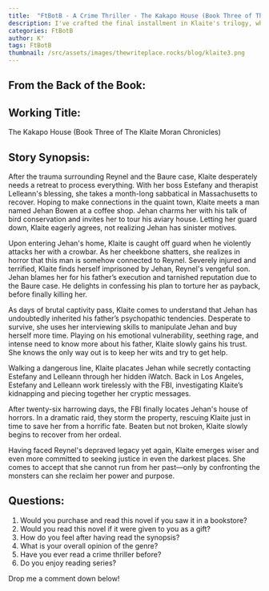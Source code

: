 ```yaml
---
title:  "FtBotB - A Crime Thriller - The Kakapo House (Book Three of The Klaite Moran Chronicles)"
description: I've crafted the final installment in Klaite's trilogy, where her attempt at recovery leads to a terrifying confrontation with Reynel's vengeful son Jehan. After being violently abducted and held captive for 26 days, Klaite must use her interviewing skills and psychological insights from her time with Reynel to survive his son's torture. Through this ordeal, she comes to terms with how Reynel's influence continues to shape her life, ultimately emerging stronger in her commitment to justice.
categories: FtBotB
author: K°
tags: FtBotB
thumbnail: /src/assets/images/thewriteplace.rocks/blog/klaite3.png
---
```


<LightboxImage src="/src/assets/images/thewriteplace.rocks/blog/klaite3.png" alt="" />

## From the Back of the Book:
## Working Title:
The Kakapo House (Book Three of The Klaite Moran Chronicles)

## Story Synopsis:
After the trauma surrounding Reynel and the Baure case, Klaite desperately needs a retreat to process everything. With her boss Estefany and therapist Lelleann's blessing, she takes a month-long sabbatical in Massachusetts to recover. Hoping to make connections in the quaint town, Klaite meets a man named Jehan Bowen at a coffee shop. Jehan charms her with his talk of bird conservation and invites her to tour his aviary house. Letting her guard down, Klaite eagerly agrees, not realizing Jehan has sinister motives.

Upon entering Jehan's home, Klaite is caught off guard when he violently attacks her with a crowbar. As her cheekbone shatters, she realizes in horror that this man is somehow connected to Reynel. Severely injured and terrified, Klaite finds herself imprisoned by Jehan, Reynel's vengeful son. Jehan blames her for his father’s execution and tarnished reputation due to the Baure case. He delights in confessing his plan to torture her as payback, before finally killing her.

As days of brutal captivity pass, Klaite comes to understand that Jehan has undoubtedly inherited his father’s psychopathic tendencies. Desperate to survive, she uses her interviewing skills to manipulate Jehan and buy herself more time. Playing on his emotional vulnerability, seething rage, and intense need to know more about his father, Klaite slowly gains his trust. She knows the only way out is to keep her wits and try to get help.

Walking a dangerous line, Klaite placates Jehan while secretly contacting Estefany and Lelleann through her hidden iWatch. Back in Los Angeles, Estefany and Lelleann work tirelessly with the FBI, investigating Klaite’s kidnapping and piecing together her cryptic messages.

After twenty-six harrowing days, the FBI finally locates Jehan's house of horrors. In a dramatic raid, they storm the property, rescuing Klaite just in time to save her from a horrific fate. Beaten but not broken, Klaite slowly begins to recover from her ordeal.

Having faced Reynel's depraved legacy yet again, Klaite emerges wiser and even more committed to seeking justice in even the darkest places. She comes to accept that she cannot run from her past—only by confronting the monsters can she reclaim her power and purpose.

## Questions:
1. Would you purchase and read this novel if you saw it in a bookstore?
2. Would you read this novel if it were given to you as a gift?
3. How do you feel after having read the synopsis?
4. What is your overall opinion of the genre?
5. Have you ever read a crime thriller before?
6. Do you enjoy reading series?

Drop me a comment down below!


